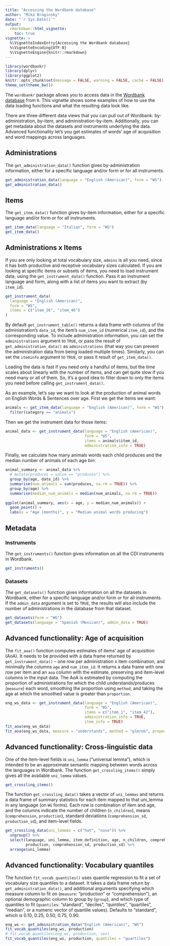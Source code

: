 ```yaml
---
title: "Accessing the Wordbank database"
author: "Mika Braginsky"
date: "`r Sys.Date()`"
output:
  rmarkdown::html_vignette:
    toc: true
vignette: >
  %\VignetteIndexEntry{Accessing the Wordbank database}
  %\VignetteEncoding{UTF-8}
  %\VignetteEngine{knitr::rmarkdown}
---
```


```r
library(wordbankr)
library(dplyr)
library(ggplot2)
knitr::opts_chunk$set(message = FALSE, warning = FALSE, cache = FALSE)
theme_set(theme_bw())
```

The `wordbankr` package allows you to access data in the [Wordbank database](http://wordbank.stanford.edu/) from `R`. This vignette shows some examples of how to use the data loading functions and what the resulting data look like.

There are three different data views that you can pull out of Wordbank: by-administration, by-item, and administration-by-item. Additionally, you can get metadata about the datasets and instruments underlying the data. Advanced functionality let's you get estimates of words' age of acquisition and word mappings across languages.


## Administrations

The `get_administration_data()` function gives by-administration information, either for a specific language and/or form or for all instruments.
```r
get_administration_data(language = "English (American)", form = "WS")
get_administration_data()
```


## Items

The `get_item_data()` function gives by-item information, either for a specific language and/or form or for all instruments.
```r
get_item_data(language = "Italian", form = "WG")
get_item_data()
```


## Administrations x Items

If you are only looking at total vocabulary size, `admins` is all you need, since it has both productive and receptive vocabulary sizes calculated. If you are looking at specific items or subsets of items, you need to load instrument data, using the `get_instrument_data()` function. Pass it an instrument language and form, along with a list of items you want to extract (by `item_id`).
```r
get_instrument_data(
  language = "English (American)",
  form = "WS",
  items = c("item_26", "item_46")
)
```

By default `get_instrument_table()` returns a data frame with columns of the administration's `data_id`, the item's `num_item_id` (numerical `item_id`), and the corresponding value. To include administration information, you can set the `administrations` argument to `TRUE`, or pass the result of `get_administration_data()` as `administrations` (that way you can prevent the administration data from being loaded multiple times). Similarly, you can set the `iteminfo` argument to `TRUE`, or pass it result of `get_item_data()`.

Loading the data is fast if you need only a handful of items, but the time scales about linearly with the number of items, and can get quite slow if you need many or all of them. So, it's a good idea to filter down to only the items you need before calling `get_instrument_data()`.

As an example, let's say we want to look at the production of animal words on English Words & Sentences over age. First we get the items we want:
```r
animals <- get_item_data(language = "English (American)", form = "WS") %>%
  filter(category == "animals")
```

Then we get the instrument data for those items:
```r
animal_data <- get_instrument_data(language = "English (American)",
                                   form = "WS",
                                   items = animals$item_id,
                                   administration_info = TRUE)
```

Finally, we calculate how many animals words each child produces and the median number of animals of each age bin:
```r
animal_summary <- animal_data %>%
  # mutate(produces = value == "produces") %>%
  group_by(age, data_id) %>%
  summarise(num_animals = sum(produces, na.rm = TRUE)) %>%
  group_by(age) %>%
  summarise(median_num_animals = median(num_animals, na.rm = TRUE))
  
ggplot(animal_summary, aes(x = age, y = median_num_animals)) +
  geom_point() +
  labs(x = "Age (months)", y = "Median animal words producing")
```


## Metadata

### Instruments

The `get_instruments()` function gives information on all the CDI instruments in Wordbank.
```r
get_instruments()
```


### Datasets

The `get_datasets()` function gives information on all the datasets in Wordbank, either for a specific language and/or form or for all instruments. If the `admin_data` argument is set to `TRUE`, the results will also include the number of administrations in the database from that dataset.
```r
get_datasets(form = "WG")
get_datasets(language = "Spanish (Mexican)", admin_data = TRUE)
```


## Advanced functionality: Age of acquisition

The `fit_aoa()` function computes estimates of items' age of acquisition (AoA). It needs to be provided with a data frame returned by `get_instrument_data()` -- one row per administration x item combination, and minimally the columns `age` and `num_item_id`. It returns a data frame with one row per item and an `aoa` column with the estimate, preserving and item-level columns in the input data. The AoA is estimated by computing the proportion of administrations for which the child understands/produces (`measure`) each word, smoothing the proportion using `method`, and taking the age at which the smoothed value is greater than `proportion`.
```r
eng_ws_data <- get_instrument_data(language = "English (American)",
                                   form = "WS",
                                   items = c("item_1", "item_42"),
                                   administration_info = TRUE,
                                   item_info = TRUE)
fit_aoa(eng_ws_data)
fit_aoa(eng_ws_data, measure = "understands", method = "glmrob", proportion = 0.7)
```


## Advanced functionality: Cross-linguistic data

One of the item-level fields is `uni_lemma` ("universal lemma"), which is intended to be an approximate semantic mapping between words across the languages in Wordbank. The function `get_crossling_items()` simply gives all the available `uni_lemma` values.
```r
get_crossling_items()
```

The function `get_crossling_data()` takes a vector of `uni_lemmas` and returns a data frame of summary statistics for each item mapped to that uni_lemma in any language (on `WG` forms). Each row is combination of item and age, and the columns indicate the number of children (`n_children`), means (`comprehension`, `production`), standard deviations (`comprehension_sd`, `production_sd`), and item-level fields.
```r
get_crossling_data(uni_lemmas = c("hat", "nose")) %>%
  ungroup() %>%
  select(language, uni_lemma, item_definition, age, n_children, comprehension,
         production, comprehension_sd, production_sd) %>%
  arrange(uni_lemma)
```


## Advanced functionality: Vocabulary quantiles

The function `fit_vocab_quantiles()` uses quantile regression to fit a set of vocabulary size quantiles to a dataset. It takes a data frame return by `get_administration_data()`, and additional arguments specifying which measure column to fit on (`measure`: "production" or "comprehension"), an optional demographic column to group by (`group`), and which type of quantiles to fit (`quantiles`: "standard", "deciles", "quintiles", "quartiles", "median", or a numeric vector of quantile values). Defaults to "standard", which is 0.10, 0.25, 0.50, 0.75, 0.90.

```r
eng_ws <- get_administration_data("English (American)", "WS")
fit_vocab_quantiles(eng_ws, production)
# fit_vocab_quantiles(eng_ws, production, sex)
fit_vocab_quantiles(eng_ws, production, quantiles = "quartiles")
```
